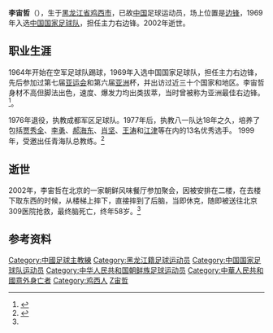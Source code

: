 {{Football player infobox
| playername = 李宙哲
| image = 
| fullname = 李宙哲
| englishfullname = Li Zhouzhe
| height = {{height|m=1.68}}
| nickname = 
| dateofbirth = 1944
| cityofbirth = [[东满总省|东满总省]]東安区域鸡宁县（今中国[[黑龙江省|黑龙江省]][[鸡西市|鸡西市]]）
| countryofbirth = {{MCK}}
| dateofdeath = 2002
| cityofdeath = [[北京市|北京市]]
| countryofdeath = {{PRC}}
| currentclub = 已逝世
| clubnumber =
| position = 边锋
| youthyears = 
| youthclubs = 
| years = 
| clubs = 
| caps(goals) = 0 (0)
| nationalyears = 
| nationalteam = 
| nationalcaps(goals) = 
| pcupdate = 2011年1月1日
| ntupdate = 2011年1月1日
}}

'''李宙哲'''（{{bd|1944年||2002年|}}），生于[[黑龙江省|黑龙江省]][[鸡西市|鸡西市]]，已故[[中国|中国]]足球运动员，场上位置是[[边锋|边锋]]，1969年入选[[中国国家足球队|中国国家足球队]]，担任主力右边锋。2002年逝世。

==职业生涯==
1964年开始在空军足球队踢球，1969年入选中国国家足球队，担任主力右边锋，先后参加过第七届[[亚运会|亚运会]]和第六届[[亚洲|亚洲]]杯，并出访过近三十个国家和地区。李宙哲身材不高但脚法出色，速度、爆发力均出类拔萃，当时曾被称为亚洲最佳右边锋。<ref name="sn1">{{Cite web |url=http://sports.sina.com.cn/s/2004-06-29/0926288712s.shtml |title=读者点题采访:记忆中抹不去的李宙哲 |access-date=2012-01-26 |archive-date=2019-09-20 |archive-url=https://web.archive.org/web/20190920155837/http://sports.sina.com.cn/s/2004-06-29/0926288712s.shtml |dead-url=no }}</ref>。

1976年退役，执教成都军区足球队。1977年后，执教八一队达18年之久，培养了包括[[贾秀全|贾秀全]]、[[李勇|李勇]]、[[郝海东|郝海东]]、[[肖坚|肖坚]]、[[王涛|王涛]]和[[江津区|江津]]等在内的13名优秀选手。
1999年，受邀出任青海队总教练。<ref>{{Cite web |url=http://www.qhnews.com/2009zt/system/2009/07/15/002774482.shtml |title=记得当年草上飞——回首青海足球 |access-date=2012-01-26 |archive-date=2015-09-24 |archive-url=https://web.archive.org/web/20150924083532/http://www.qhnews.com/2009zt/system/2009/07/15/002774482.shtml |dead-url=no }}</ref>

==逝世==
2002年，李宙哲在北京的一家朝鲜风味餐厅参加聚会，因被安排在二楼，在去楼下取东西的时候，从楼梯上摔下，直接摔到了后脑，当即休克，随即被送往北京309医院抢救，最终脑死亡，终年58岁。<ref name="sn1" />

== 参考资料 ==
{{reflist}}

{{DEFAULTSORT:L}}
[[Category:中國足球主教練|Category:中國足球主教練]]
[[Category:黑龙江籍足球运动员|Category:黑龙江籍足球运动员]]
[[Category:中国国家足球队运动员|Category:中国国家足球队运动员]]
[[Category:中华人民共和国朝鲜族足球运动员|Category:中华人民共和国朝鲜族足球运动员]]
[[Category:中華人民共和國意外身亡者|Category:中華人民共和國意外身亡者]]
[[Category:鸡西人|Category:鸡西人]]
[[Category:李姓|Z宙哲]]